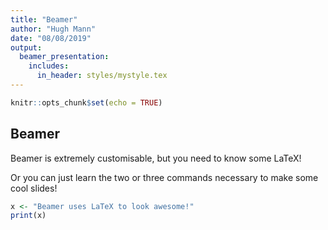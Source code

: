 ---
title: "Beamer"
author: "Hugh Mann"
date: "08/08/2019"
output: 
  beamer_presentation:
    includes:
      in_header: styles/mystyle.tex
---

```{r setup, include=FALSE}
knitr::opts_chunk$set(echo = TRUE)
```

## Beamer

Beamer is extremely customisable, but you need to know some LaTeX!

Or you can just learn the two or three commands necessary to make some cool slides!

```{r code}
x <- "Beamer uses LaTeX to look awesome!"
print(x)
```
